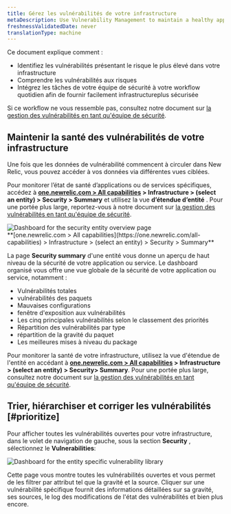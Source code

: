 ```yaml
---
title: Gérez les vulnérabilités de votre infrastructure
metaDescription: Use Vulnerability Management to maintain a healthy application and remediate vulnerabilities as a developer.
freshnessValidatedDate: never
translationType: machine
---
```


Ce document explique comment :

* Identifiez les vulnérabilités présentant le risque le plus élevé dans votre infrastructure
* Comprendre les vulnérabilités aux risques
* Intégrez les tâches de votre équipe de sécurité à votre workflow quotidien afin de fournir facilement infrastructureplus sécurisée

Si ce workflow ne vous ressemble pas, consultez notre document sur [la gestion des vulnérabilités en tant qu&apos;équipe de sécurité](/docs/vulnerability-management/security-workflow).

## Maintenir la santé des vulnérabilités de votre infrastructure

Une fois que les données de vulnérabilité commencent à circuler dans New Relic, vous pouvez accéder à vos données via différentes vues ciblées.

Pour monitorer l’état de santé d’applications ou de services spécifiques, accédez à <DNT>**[one.newrelic.com &gt; All capabilities](https://one.newrelic.com/all-capabilities) &gt; Infrastructure &gt; (select an entity) &gt; Security &gt; Summary**</DNT> et utilisez la vue **d’étendue d’entité** . Pour une portée plus large, reportez-vous à notre document sur [la gestion des vulnérabilités en tant qu&apos;équipe de sécurité](/docs/vulnerability-management/security-workflow).

<img title="Entity overview" alt="Dashboard for the security entity overview page" src="/images/security_infra_entity_overview.webp" />

<figcaption>
  <DNT>
    **[one.newrelic.com &gt; All capabilities](https://one.newrelic.com/all-capabilities) &gt; Infrastructure &gt; (select an entity) &gt; Security &gt; Summary**
  </DNT>
</figcaption>

La page **Security summary** d&apos;une entité vous donne un aperçu de haut niveau de la sécurité de votre application ou service. Le dashboard organisé vous offre une vue globale de la sécurité de votre application ou service, notamment :

* Vulnérabilités totales
* vulnérabilités des paquets
* Mauvaises configurations
* fenêtre d&apos;exposition aux vulnérabilités
* Les cinq principales vulnérabilités selon le classement des priorités
* Répartition des vulnérabilités par type
* répartition de la gravité du paquet
* Les meilleures mises à niveau du package

Pour monitorer la santé de votre infrastructure, utilisez la vue d&apos;étendue de l&apos;entité en accédant à <DNT>**[one.newrelic.com &gt; All capabilities](https://one.newrelic.com/all-capabilities) &gt; Infrastructure &gt; (select an entity) &gt; Security&gt; Summary**</DNT>. Pour une portée plus large, consultez notre document sur [la gestion des vulnérabilités en tant qu&apos;équipe de sécurité](/docs/vulnerability-management/security-workflow).

## Trier, hiérarchiser et corriger les vulnérabilités [#prioritize]

Pour afficher toutes les vulnérabilités ouvertes pour votre infrastructure, dans le volet de navigation de gauche, sous la section **Security** , sélectionnez le <DNT>**Vulnerabilities**</DNT>:

<img title="Vulnerability library" alt="Dashboard for the entity specific vulnerability library" src="/images/infra_vulnLibrary.webp" />

Cette page vous montre toutes les vulnérabilités ouvertes et vous permet de les filtrer par attribut tel que la gravité et la source. Cliquer sur une vulnérabilité spécifique fournit des informations détaillées sur sa gravité, ses sources, le log des modifications de l&apos;état des vulnérabilités et bien plus encore.